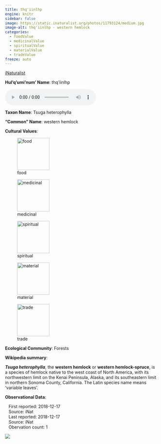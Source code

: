 ```yaml
---
title: thq'iinlhp
engine: knitr
sidebar: false
image: https://static.inaturalist.org/photos/11793124/medium.jpg
image-alt: thq'iinlhp - western hemlock
categories:
  - foodValue
  - medicinalValue
  - spiritualValue
  - materialValue
  - tradeValue
freeze: auto
---
```


<div role="img" class="imerss-photo" style="background-image: url(https://static.inaturalist.org/photos/11793124/medium.jpg)" 
 alt="thq'iinlhp - western hemlock">
 <a href="https://www.inaturalist.org/taxa/48254" target="_blank" class="taxonDisplay-iNat-extern">iNaturalist<span class="external-link"></span></a>
</div>

**Hul'q'umi'num' Name**: thq'iinlhp

<audio controls>
  <source src="../../NA" type="audio/mpeg">
</audio>

**Taxon Name**: Tsuga heterophylla

**"Common" Name**: western hemlock

**Cultural Values**:

:::{layout-nrow=1}
![food](/files/food.svg){width=106px}

![medicinal](/files/medicinal.svg){width=106px}

![spiritual](/files/spiritual.svg){width=106px}

![material](/files/material.svg){width=106px}

![trade](/files/trade.svg){width=106px}
:::

**Ecological Community**: Forests

**Wikipedia summary**:
<p class="mw-empty-elt">

</p>

<p><i><b>Tsuga heterophylla</b></i>, the <b>western hemlock</b> or <b>western hemlock-spruce</b>, is a species of hemlock native to the west coast of North America, with its northwestern limit on the Kenai Peninsula, Alaska, and its southeastern limit in northern Sonoma County, California. The Latin species name means 'variable leaves'.

**Observational Data**:

|    First reported: 2018-12-17

|    Source: iNat

|    Last reported: 2018-12-17

|    Source: iNat

|    Obervation count: 1

![](community_dist.png)
